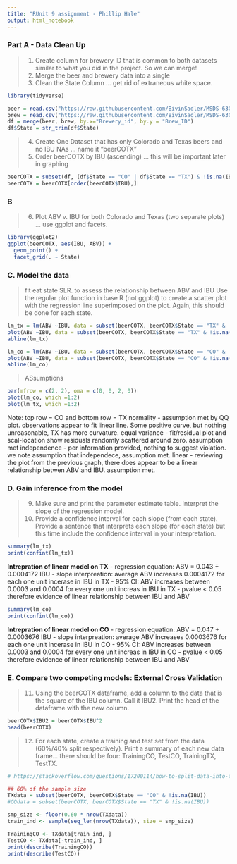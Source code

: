 ---
title: "RUnit 9 assignment - Phillip Hale"
output: html_notebook
---


### Part A - Data Clean Up

> 1. Create column for brewery ID that is common to both datasets similar to what you did in the project. So we can merge!
2. Merge the beer and brewery data into a single 
3. Clean the State Column … get rid of extraneous white space.  

```{r}
library(tidyverse)

beer = read.csv("https://raw.githubusercontent.com/BivinSadler/MSDS-6306-Doing-Data-Science/master/Unit%209/Beers.csv")
brew = read.csv("https://raw.githubusercontent.com/BivinSadler/MSDS-6306-Doing-Data-Science/master/Unit%209/Breweries.csv")
df = merge(beer, brew, by.x="Brewery_id", by.y = "Brew_ID")
df$State = str_trim(df$State)
```

> 4. Create One Dataset that has only Colorado and Texas beers and no IBU NAs … name it “beerCOTX”
5. Order beerCOTX by IBU (ascending) ... this will be important later in graphing


```{r}
beerCOTX = subset(df, (df$State == "CO" | df$State == "TX") & !is.na(IBU))
beerCOTX = beerCOTX[order(beerCOTX$IBU),]
```
### B

> 6. Plot ABV v. IBU for both Colorado and Texas (two separate plots) … use ggplot and facets.  

```{r}
library(ggplot2)
ggplot(beerCOTX, aes(IBU, ABV)) +
  geom_point() +
  facet_grid(. ~ State)

```

### C. Model the data
> fit eat state SLR. to assess the relationship between ABV and IBU
Use the regular plot function in base R (not ggplot) to create a scatter plot with the regression line superimposed on the plot.  Again, this should be done for each state.


```{r}
lm_tx = lm(ABV ~IBU, data = subset(beerCOTX, beerCOTX$State == "TX" & !is.na(IBU)))
plot(ABV ~IBU, data = subset(beerCOTX, beerCOTX$State == "TX" & !is.na(IBU)))
abline(lm_tx)
```



```{r}
lm_co = lm(ABV ~IBU, data = subset(beerCOTX, beerCOTX$State == "CO" & !is.na(IBU)))
plot(ABV ~IBU, data = subset(beerCOTX, beerCOTX$State == "CO" & !is.na(IBU)))
abline(lm_co)
```


>ASsumptions

```{r}
par(mfrow = c(2, 2), oma = c(0, 0, 2, 0))
plot(lm_co, which =1:2)
plot(lm_tx, which =1:2)
```
Note: top row = CO and bottom row = TX
normality - assumption met by QQ plot. observations appear to fit linear line. Some positive curve, but nothing unreasonable, TX has more curvature. 
equal variance - fit/residual plot and scal-location show residuals randomly scattered around zero. assumption met
independence - per information provided, nothing to suggest violation. we note assumption that independece, assumption met. 
linear - reviewing the plot from the previous graph, there does appear to be a linear relationship betwen ABV and IBU. assumption met. 


### D. Gain inference from the model
>9. Make sure and print the parameter estimate table.  Interpret the slope of the regression model.  
> 10.  Provide a confidence interval for each slope (from each state).  Provide a sentence that interprets each slope (for each state) but this time include the confidence interval in your interpretation.  

```{r}
summary(lm_tx)
print(confint(lm_tx))
```
__Intrepration of linear model on TX__
- regression equation: ABV = 0.043 + 0.0004172 IBU
- slope interpreation: average ABV increases 0.0004172 for each one unit incerase in IBU in TX
- 95% CI: ABV increases between 0.0003 and 0.0004 for every one unit increas in IBU in TX
- pvalue < 0.05 therefore evidence of linear relationship between IBU and ABV

```{r}
summary(lm_co)
print(confint(lm_co))
```
__Intrepration of linear model on CO__
- regression equation: ABV = 0.047 + 0.0003676 IBU
- slope interpreation: average ABV increases 0.0003676 for each one unit incerase in IBU in CO
- 95% CI: ABV increases between 0.0003 and 0.0004 for every one unit increas in IBU in CO
- pvalue < 0.05 therefore evidence of linear relationship between IBU and ABV

### E. Compare two competing models: External Cross Validation

> 11.  Using the beerCOTX dataframe, add a column to the data that is the square of the IBU column.  Call it IBU2.  Print the head of the dataframe with the new column.  


```{r}
beerCOTX$IBU2 = beerCOTX$IBU^2
head(beerCOTX)
```

> 12. For each state, create a training and test set from the data (60%/40% split respectively).  Print a summary of each new data frame… there should be four: TrainingCO, TestCO, TrainingTX, TestTX.  

```{r}
# https://stackoverflow.com/questions/17200114/how-to-split-data-into-training-testing-sets-using-sample-function

## 60% of the sample size
TXdata = subset(beerCOTX, beerCOTX$State == "CO" & !is.na(IBU))
#COdata = subset(beerCOTX, beerCOTX$State == "TX" & !is.na(IBU))

smp_size <- floor(0.60 * nrow(TXdata))
train_ind <- sample(seq_len(nrow(TXdata)), size = smp_size)

TrainingCO <- TXdata[train_ind, ]
TestCO <- TXdata[-train_ind, ]
print(describe(TrainingCO))
print(describe(TestCO))
```


```{r}

```



```{r}

```

```{r}

```


```{r}

```



```{r}

```

```{r}

```


```{r}

```



```{r}

```

```{r}

```


```{r}

```



```{r}

```

```{r}

```